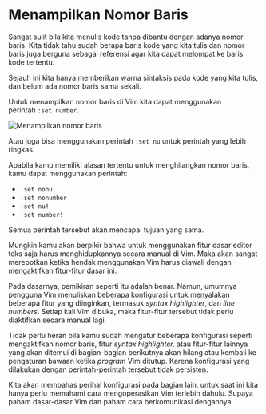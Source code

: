 
# Menampilkan Nomor Baris

Sangat sulit bila kita menulis kode tanpa dibantu dengan adanya nomor baris. Kita tidak tahu sudah berapa baris kode yang kita tulis dan nomor baris juga berguna sebagai referensi agar kita dapat melompat ke baris kode tertentu.

Sejauh ini kita hanya memberikan warna sintaksis pada kode yang kita tulis, dan belum ada nomor baris sama sekali.

Untuk menampilkan nomor baris di Vim kita dapat menggunakan perintah `:set number`.

<Image src="/vim/image121.png" alt="Menampilkan nomor baris" />

Atau juga bisa menggunakan perintah `:set nu` untuk perintah yang lebih ringkas.

Apabila kamu memiliki alasan tertentu untuk menghilangkan nomor baris, kamu dapat menggunakan perintah: 

- `:set nonu`
- `:set nonumber`
- `:set nu!`
- `:set number!`

Semua perintah tersebut akan mencapai tujuan yang sama.

Mungkin kamu akan berpikir bahwa untuk menggunakan fitur dasar editor teks saja harus menghidupkannya secara manual di Vim. Maka akan sangat merepotkan ketika hendak menggunakan Vim harus diawali dengan mengaktifkan fitur-fitur dasar ini.

Pada dasarnya, pemikiran seperti itu adalah benar. Namun, umumnya pengguna Vim menuliskan beberapa konfigurasi untuk menyalakan beberapa fitur yang diinginkan, termasuk *syntax highlighter*, dan *line numbers*. Setiap kali Vim dibuka, maka fitur-fitur tersebut tidak perlu diaktifkan secara manual lagi.

Tidak perlu heran bila kamu sudah mengatur beberapa konfigurasi seperti mengaktifkan nomor baris, fitur *syntax highlighter,* atau fitur-fitur lainnya yang akan ditemui di bagian-bagian berikutnya akan hilang atau kembali ke pengaturan bawaan ketika *program* Vim ditutup. Karena konfigurasi yang dilakukan dengan perintah-perintah tersebut tidak persisten.

Kita akan membahas perihal konfigurasi pada bagian lain, untuk saat ini kita hanya perlu memahami cara mengoperasikan Vim terlebih dahulu. Supaya paham dasar-dasar Vim dan paham cara berkomunikasi dengannya.